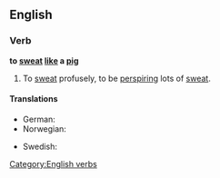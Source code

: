 ==English==

===Verb===
'''to [[sweat]] [[like]] a [[pig]]'''

# {{simile}} To [[sweat]] profusely, to be [[perspire|perspiring]] lots of [[sweat]].

====Translations====
{{trans-top|to sweat profusely}}
* German: {{t|de|schwitzen wie ein Schwein}}
* Norwegian: {{t-|no|svette som en gris}}
{{trans-mid}}
* Swedish: {{t-|sv|svettas som en gris}}
{{trans-bottom}}

[[Category:English verbs]]